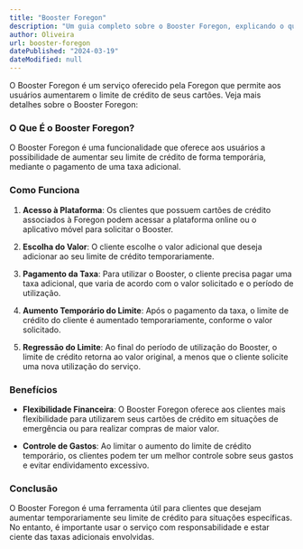 ```yaml
---
title: "Booster Foregon"
description: "Um guia completo sobre o Booster Foregon, explicando o que é, como funciona e quais são os benefícios oferecidos por esse serviço de crédito."
author: Oliveira
url: booster-foregon
datePublished: "2024-03-19"
dateModified: null
---
```


O Booster Foregon é um serviço oferecido pela Foregon que permite aos usuários aumentarem o limite de crédito de seus cartões. Veja mais detalhes sobre o Booster Foregon:

### O Que É o Booster Foregon?

O Booster Foregon é uma funcionalidade que oferece aos usuários a possibilidade de aumentar seu limite de crédito de forma temporária, mediante o pagamento de uma taxa adicional.

### Como Funciona

1. **Acesso à Plataforma**: Os clientes que possuem cartões de crédito associados à Foregon podem acessar a plataforma online ou o aplicativo móvel para solicitar o Booster.

2. **Escolha do Valor**: O cliente escolhe o valor adicional que deseja adicionar ao seu limite de crédito temporariamente.

3. **Pagamento da Taxa**: Para utilizar o Booster, o cliente precisa pagar uma taxa adicional, que varia de acordo com o valor solicitado e o período de utilização.

4. **Aumento Temporário do Limite**: Após o pagamento da taxa, o limite de crédito do cliente é aumentado temporariamente, conforme o valor solicitado.

5. **Regressão do Limite**: Ao final do período de utilização do Booster, o limite de crédito retorna ao valor original, a menos que o cliente solicite uma nova utilização do serviço.

### Benefícios

- **Flexibilidade Financeira**: O Booster Foregon oferece aos clientes mais flexibilidade para utilizarem seus cartões de crédito em situações de emergência ou para realizar compras de maior valor.

- **Controle de Gastos**: Ao limitar o aumento do limite de crédito temporário, os clientes podem ter um melhor controle sobre seus gastos e evitar endividamento excessivo.

### Conclusão

O Booster Foregon é uma ferramenta útil para clientes que desejam aumentar temporariamente seu limite de crédito para situações específicas. No entanto, é importante usar o serviço com responsabilidade e estar ciente das taxas adicionais envolvidas.

